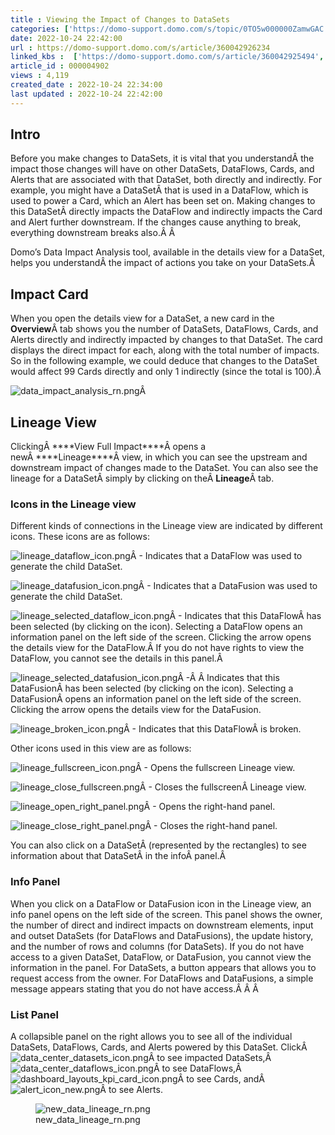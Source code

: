 ```yaml
---
title : Viewing the Impact of Changes to DataSets
categories: ['https://domo-support.domo.com/s/topic/0TO5w000000ZamwGAC']
date: 2022-10-24 22:42:00
url : https://domo-support.domo.com/s/article/360042926234
linked_kbs :  ['https://domo-support.domo.com/s/article/360042925494', 'https://domo-support.domo.com/s/knowledge-base', 'https://domo-support.domo.com/s/article/360042926234', 'https://domo-support.domo.com/s/article/360043429953', 'https://domo-support.domo.com/s/article/360043429933', 'https://domo-support.domo.com/s/article/360043429693', 'https://domo-support.domo.com/s/topic/0TO5w000000ZamwGAC', 'https://domo-support.domo.com/s/article/360043429913']
article_id : 000004902
views : 4,119
created_date : 2022-10-24 22:34:00
last updated : 2022-10-24 22:42:00
---
```




Intro
-----


Before you make changes to DataSets, it is vital that you understandÂ the impact those changes will have on other DataSets, DataFlows, Cards, and Alerts that are associated with that DataSet, both directly and indirectly. For example, you might have a DataSetÂ that is used in a DataFlow, which is used to power a Card, which an Alert has been set on. Making changes to this DataSetÂ directly impacts the DataFlow and indirectly impacts the Card and Alert further downstream. If the changes cause anything to break, everything downstream breaks also.Â Â 


Domo's Data Impact Analysis tool, available in the details view for a DataSet, helps you understandÂ the impact of actions you take on your DataSets.Â 


Impact Card
-----------


When you open the details view for a DataSet, a new card in the **Overview**Â tab shows you the number of DataSets, DataFlows, Cards, and Alerts directly and indirectly impacted by changes to that DataSet. The card displays the direct impact for each, along with the total number of impacts. So in the following example, we could deduce that changes to the DataSet would affect 99 Cards directly and only 1 indirectly (since the total is 100).Â 


![data_impact_analysis_rn.png](data_impact_analysis_rn.png)Â 


Lineage View
------------


ClickingÂ ****View Full Impact****Â opens a newÂ ****Lineage****Â view, in which you can see the upstream and downstream impact of changes made to the DataSet. You can also see the lineage for a DataSetÂ simply by clicking on theÂ **Lineage**Â tab.


### Icons in the Lineage view


Different kinds of connections in the Lineage view are indicated by different icons. These icons are as follows:


![lineage_dataflow_icon.png](lineage_dataflow_icon.png)Â - Indicates that a DataFlow was used to generate the child DataSet.


![lineage_datafusion_icon.png](lineage_datafusion_icon.png)Â - Indicates that a DataFusion was used to generate the child DataSet.


![lineage_selected_dataflow_icon.png](lineage_selected_dataflow_icon.png)Â - Indicates that this DataFlowÂ has been selected (by clicking on the icon). Selecting a DataFlow opens an information panel on the left side of the screen. Clicking the arrow opens the details view for the DataFlow.Â If you do not have rights to view the DataFlow, you cannot see the details in this panel.Â 


![lineage_selected_datafusion_icon.png](lineage_selected_datafusion_icon.png)Â -Â Â Indicates that this DataFusionÂ has been selected (by clicking on the icon). Selecting a DataFusionÂ opens an information panel on the left side of the screen. Clicking the arrow opens the details view for the DataFusion.


![lineage_broken_icon.png](lineage_broken_icon.png)Â - Indicates that this DataFlowÂ is broken.


Other icons used in this view are as follows:


![lineage_fullscreen_icon.png](lineage_fullscreen_icon.png)Â - Opens the fullscreen Lineage view.


![lineage_close_fullscreen.png](lineage_close_fullscreen.png)Â - Closes the fullscreenÂ Lineage view.


![lineage_open_right_panel.png](lineage_open_right_panel.png)Â - Opens the right-hand panel.


![lineage_close_right_panel.png](lineage_close_right_panel.png)Â - Closes the right-hand panel.


You can also click on a DataSetÂ (represented by the rectangles) to see information about that DataSetÂ in the infoÂ panel.Â 


### Info Panel


When you click on a DataFlow or DataFusion icon in the Lineage view, an info panel opens on the left side of the screen. This panel shows the owner, the number of direct and indirect impacts on downstream elements, input and outset DataSets (for DataFlows and DataFusions), the update history, and the number of rows and columns (for DataSets). If you do not have access to a given DataSet, DataFlow, or DataFusion, you cannot view the information in the panel. For DataSets, a button appears that allows you to request access from the owner. For DataFlows and DataFusions, a simple message appears stating that you do not have access.Â Â Â 


### List Panel


A collapsible panel on the right allows you to see all of the individual DataSets, DataFlows, Cards, and Alerts powered by this DataSet. ClickÂ ![data_center_datasets_icon.png](data_center_datasets_icon.png)Â to see impacted DataSets,Â ![data_center_dataflows_icon.png](data_center_dataflows_icon.png)Â to see DataFlows,Â ![dashboard_layouts_kpi_card_icon.png](dashboard_layouts_kpi_card_icon.png)Â to see Cards, andÂ ![alert_icon_new.png](alert_icon_new.png)Â to see Alerts.


![new_data_lineage_rn.png](new_data_lineage_rn.png)